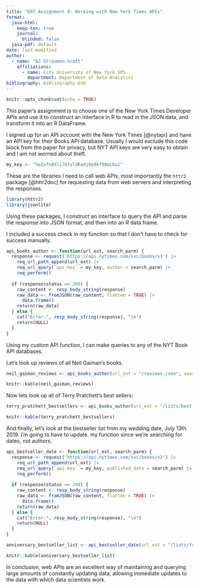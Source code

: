 ```yaml
---
title: "607 Assignment 9: Working with New York Times APIs"
format:
  jasa-html:
    keep-tex: true  
    journal:
      blinded: false
  jasa-pdf: default
date: last-modified
author:
  - name: "AJ Strauman-Scott"
    affiliations:
      - name: City University of New York SPS
        department: Department of Data Analytics
bibliography: bibliography.bib  
---
```


```r
knitr::opts_chunk$set(echo = TRUE)
```

This paper's assignment is to choose one of the New York Times Developer APIs and use it to construct an interface in R to read in the JSON data, and transform it into an R DataFrame.

I signed up for an API account with the New York Times [@nytapi] and have an API key for their Books API database. Usually I would exclude this code block from the paper for privacy, but NYT API keys are very easy to obtain and I am not worried about theft.

```r
my_key <- "SeZvfnASli7GtvldRaXj6yOkf9QoLbui"
```

These are the libraries I need to call web APIs, most importantly the `httr2` package [@httr2doc] for requesting data from web servers and interpreting the responses.

```r
library(httr2)
library(jsonlite)
```

Using these packages, I construct an interface to query the API and parse the response into JSON format, and then into an R data frame.

I included a success check in my function so that I don't have to check for success manually.

```r
api_books_author <- function(url_ext, search_parm) {
  response <- request('https://api.nytimes.com/svc/books/v3') |>
    req_url_path_append(url_ext) |>
    req_url_query(`api-key` = my_key, author = search_parm) |> 
    req_perform() 
  
  if (response$status == 200) {
    raw_content <- resp_body_string(response)
    raw_data <- fromJSON(raw_content, flatten = TRUE) |> 
      data.frame()
    return(raw_data)
  } else {
    cat("Error:", resp_body_string(response), "\n")
    return(NULL)
  }
}
```

Using my custom API function, I can make queries to any of the NYT Book API databases.

Let's look up reviews of all Neil Gaiman's books.

```r
neil_gaiman_reviews <- api_books_author(url_ext = "/reviews.json", search_parm = "Neil Gaiman")

knitr::kable(neil_gaiman_reviews)
```

Now lets look up all of Terry Pratchett's best sellers:

```r
terry_pratchett_bestsellers <- api_books_author(url_ext = "/lists/best-sellers/history.json", search_parm = "Terry Pratchett")

knitr::kable(terry_pratchett_bestsellers)
```

And finally, let's look at the bestseller list from my wedding date, July 13th 2019. I'm going to have to update. my function since we're searching for dates, not authors.

```r
api_bestseller_date <- function(url_ext, search_parm) {
  response <- request('https://api.nytimes.com/svc/books/v3') |> 
    req_url_path_append(url_ext) |>
    req_url_query(`api-key` = my_key, published_date = search_parm) |> 
    req_perform() 
  
  if (response$status == 200) {
    raw_content <- resp_body_string(response)
    raw_data <- fromJSON(raw_content, flatten = TRUE) |> 
      data.frame()
    return(raw_data)
  } else {
    cat("Error:", resp_body_string(response), "\n")
    return(NULL)
  }
}

anniversary_bestseller_list <- api_bestseller_date(url_ext = "/lists/full-overview.json", search_parm = "2019-07-13")

knitr::kable(anniversary_bestseller_list)
```

In conclusion, web APIs are an excellent way of maintaining and querying large amounts of constantly updating data, allowing immediate updates to the data with which data scientists work.